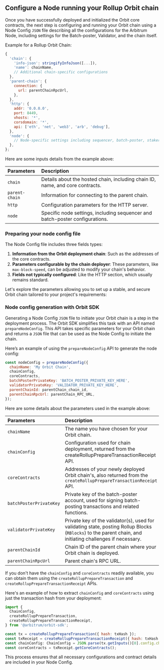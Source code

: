 ## Configure a Node running your Rollup Orbit chain

Once you have successfully deployed and initialized the Orbit core contracts, the next step is configuring and running your Orbit chain using a Node Config `JSON` file describing all the configurations for the Arbitrum Node, including settings for the Batch-poster, Validator, and the chain itself.

Example for a Rollup Orbit Chain:

```js
{
  'chain': {
    'info-json': stringifyInfoJson([...]),
    'name': chainName,
    // Additional chain-specific configurations
  },
  'parent-chain': {
    connection: {
      url: parentChainRpcUrl,
    },
  },
  'http': {
    addr: '0.0.0.0',
    port: 8449,
    vhosts: '*',
    corsdomain: '*',
    api: ['eth', 'net', 'web3', 'arb', 'debug'],
  },
  'node': {
    // Node-specific settings including sequencer, batch-poster, staker configurations
  },
};
```

Here are some inputs details from the example above:

| Parameters     | Description                                                                   |
| :------------- | :---------------------------------------------------------------------------- |
| `chain`        | Details about the hosted chain, including chain ID, name, and core contracts. |
| `parent-chain` | Information for connecting to the parent chain.                               |
| `http`         | Configuration parameters for the HTTP server.                                 |
| `node`         | Specific node settings, including sequencer and batch-poster configurations.  |

### Preparing your node config file

The Node Config file includes three fields types:

1. **Information from the Orbit deployment chain**: Such as the addresses of the core contracts.
2. **Parameters configurable by the chain deployer**: These parameters, like `max-block-speed`, can be adjusted to modify your chain's behavior.
3. **Fields not typically configured**: Like the HTTP section, which usually remains standard.

Let's explore the parameters allowing you to set up a stable, and secure Orbit chain tailored to your project's requirements:

### Node config generation with Orbit SDK

Generating a Node Config `JSON` file to initiate your Orbit chain is a step in the deployment process. The Orbit SDK simplifies this task with an API named `prepareNodeConfig`. This API takes specific parameters for your Orbit chain and returns a `JSON` file that can be used as the Node Config to initiate the chain.

Here’s an example of using the `prepareNodeConfig` API to generate the node config:

```js
const nodeConfig = prepareNodeConfig({
  chainName: 'My Orbit Chain',
  chainConfig,
  coreContracts,
  batchPosterPrivateKey: 'BATCH_POSTER_PRIVATE_KEY_HERE',
  validatorPrivateKey: 'VALIDATOR_PRIVATE_KEY_HERE',
  parentChainId: parentChain_chain_id,
  parentChainRpcUrl: parentChain_RPC_URL,
});
```

Here are some details about the parameters used in the example above:

| Parameters                | Description                                                                                                                                                                                                                           |
| :------------------------ | :------------------------------------------------------------------------------------------------------------------------------------------------------------------------------------------------------------------------------------ |
| `chainName`               | The name you have chosen for your Orbit chain.                                                                                                                                                                                        |
| `chainConfig`             | Configuration used for chain deployment, returned from the createRollupPrepareTransactionReceipt API. |
| `coreContracts`           | Addresses of your newly deployed Orbit chain's, also returned from the `createRollupPrepareTransactionReceipt` API.                                                                                                                   |
| `batchPosterPrivateKey  ` | Private key of the batch-poster account, used for signing batch-posting transactions and related functions.                                                                                                                           |
| `validatorPrivateKey`     | Private key of the validator(s), used for validating state, posting Rollup Blocks (`RBlocks`) to the parent chain, and initiating challenges if necessary.                                                                            |
| `parentChainId`           | Chain ID of the parent chain where your Orbit chain is deployed.                                                                                                                                                                      |
| `parentChainRpcUrl`       | Parent chain's RPC URL.                                                                                                                                                                                                               |

If you don't have the `chainConfig` and `coreContracts` readily available, you can obtain them using the `createRollupPrepareTransaction` and `createRollupPrepareTransactionReceipt` APIs.

Here's an example of how to extract `chainConfig` and `coreContracts` using just the transaction hash from your deployment:

```js
import {
  ChainConfig,
  createRollupPrepareTransaction,
  createRollupPrepareTransactionReceipt,
} from '@arbitrum/orbit-sdk';

const tx = createRollupPrepareTransaction({ hash: txHash });
const txReceipt = createRollupPrepareTransactionReceipt({ hash: txHash });
const chainConfig: ChainConfig = JSON.parse(tx.getInputs()[0].config.chainConfig);
const coreContracts = txReceipt.getCoreContracts();
```

This process ensures that all necessary configurations and contract details are included in your Node Config.
